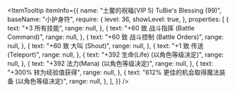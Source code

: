 
<ItemTooltip
  itemInfo={{
    name: "土鳖的祝福(VIP 5) TuBie's Blessing (99)",
    baseName: "小护身符",
    require: {
      level: 36,
      showLevel: true,
    },
    properties: [
      {
        text: "+3 所有技能",
        range: null,
      },
      {
        text: "+60 致 战斗指挥 (Battle Command)",
        range: null,
      },
      {
        text: "+60 致 战斗控制 (Battle Orders)",
        range: null,
      },
      {
        text: "+60 致 大叫 (Shout)",
        range: null,
      },
      {
        text: "+1 致 传送 (Teleport)",
        range: null,
      },
      {
        text: "+392 生命(Life) (以角色等级决定)",
        range: null,
      },
      {
        text: "+392 法力(Mana) (以角色等级决定)",
        range: null,
      },
      {
        text: "+300% 转为经验值获得",
        range: null,
      },
      {
        text: "612% 更佳的机会取得魔法装备 (以角色等级决定)",
        range: null,
      },
    ],
  }}
/>